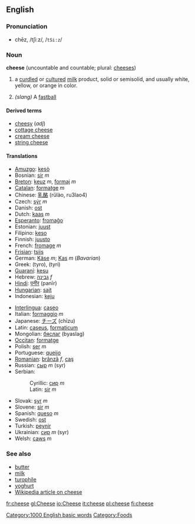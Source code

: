 ==English==
=== Pronunciation ===
*chēz, /tʃiːz/, /<tt>tSi:z</tt>/

=== Noun ===
'''cheese''' (uncountable and countable; plural: [[chees]]es)

# a [[curdle]]d or [[culture]]d [[milk]] product, solid or semisolid, and usually white, yellow, or orange in color.
#{{baseball}} ''(slang)'' A [[fastball]]

====Derived terms====
*[[cheesy]] (''adj'')
*[[cottage cheese]]
*[[cream cheese]]
*[[string cheese]]

====Translations====
{{top}}
*[[Amuzgo]]: [[kesò]]
*Bosnian: [[sir]] ''m''
*[[Breton]]: [[keuz]] ''m'', [[formaj]] ''m''
*[[Catalan]]: [[formatge]] ''m''
*Chinese: [[乳酪]] (rŭlào, ru3lao4)
*Czech: [[sýr]] ''m''
*Danish: [[ost]]
*Dutch: [[kaas]] ''m''
*[[Esperanto]]: [[fromaĝo]]
*Estonian: [[juust]]
*Filipino: [[keso]]
*Finnish: [[juusto]]
*French: [[fromage]] ''m''
*[[Frisian]]: [[tsiis]]
*German: [[Käse]] ''m''; [[Kas]] ''m'' (''Bavarian'')
*Greek: (tyro), (tyri)
*[[Guaraní]]: [[kesu]]
*Hebrew: [[גבינה]] ''f''
*[[Hindi]]: [[पनीर]] (panīr)
*[[Hungarian]]: [[sajt]]
*Indonesian: [[keju]]
{{mid}}
*[[Interlingua]]: [[caseo]]
*Italian: [[formaggio]] ''m''
*Japanese: [[チーズ]] (chīzu)
*Latin: [[caseus]], [[formaticum]]
*Mongolian: [[бяслаг]] (byaslag)
*[[Occitan]]: [[formatge]]
*Polish: [[ser]] ''m''
*Portuguese: [[queijo]]
*[[Romanian]]: [[brânză]] ''f'', [[caş]]
*Russian: [[сыр]] ''m'' (syr)
*Serbian:
*:Cyrillic: [[сир]] ''m''
*:Latin: [[sir]] ''m''
*Slovak: [[syr]] ''m''
*Slovene: [[sir]] ''m''
*Spanish: [[queso]] ''m''
*Swedish: [[ost]]
*Turkish: [[peynir]]
*Ukrainian: [[сир]] ''m'' (syr)
*Welsh: [[caws]] ''m''
{{bottom}}

===See also===
*[[butter]]
*[[milk]]
*[[turophile]]
*[[yoghurt]]
*[[w:Cheese|Wikipedia article on cheese]]

[[Category:1000 English basic words]]
[[Category:Foods]]

[[fr:cheese]]
[[gl:Cheese]]
[[io:Cheese]]
[[it:cheese]]
[[pl:cheese]]
[[fi:cheese]]